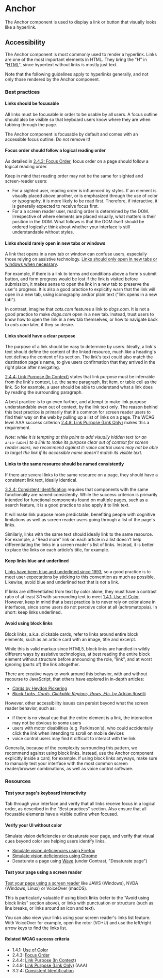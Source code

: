 
<Meta of={Stories} />

# Anchor

The Anchor component is used to display a link or button that visually looks like a hyperlink.

<Canvas withToolbar={true} of={Stories.Base} />
<Controls />

## Accessibility

The Anchor component is most commonly used to render a hyperlink. Links are one of the most important elements in HTML. They bring the "H" in "<abbr title="HyperText Markup Language">HTML</abbr>", since hypertext without links is mostly just text.

Note that the following guidelines apply to hyperlinks generally, and not only those rendered by the Anchor component.

### Best practices

#### Links should be focusable

All links must be focusable in order to be usable by all users. A focus outline should also be visible so that keyboard users know where they are when tabbing through the page.

The Anchor component is focusable by default and comes with an accessible focus outline. Do not remove it!

#### Focus order should follow a logical reading order

As detailed in [2.4.3: Focus Order](https://www.w3.org/WAI/WCAG21/Understanding/focus-order), focus order on a page should follow a logical reading order.

Keep in mind that reading order may not be the same for sighted and screen-reader users:

- For a sighted user, reading order is influenced by styles. If an element is visually placed above another, or is emphasized through the use of color or typography, it is more likely to be read first. Therefore, if interactive, it is generally expected to receive focus first.
- For a a screen reader user, reading order is determined by the DOM. Irrespective of where elements are placed visually, what matters is their position in the DOM. What follows is that the DOM itself should be ordered logically: think about whether your interface is still understandable without styles.

#### Links should rarely open in new tabs or windows

A link that opens in a new tab or window can confuse users, especially those relying on assistive technology. [Links should only open in new tabs or windows when necessary](https://www.w3.org/WAI/WCAG21/Techniques/general/G200).

For example, if there is a link to terms and conditions above a form's submit button, and form progress would be lost if the link is visited before submission, it makes sense to open the link in a new tab to preserve the user's progress. It is also a good practice to explicitly warn that the link will open in a new tab, using iconography and/or plain text ("link opens in a new tab").

In contrast, imagine that _cats.com_ features a link to _dogs.com_. It is not a good practice to make _dogs.com_ open in a new tab. Instead, trust users to know how to open the link in a new tab themselves, or how to navigate back to _cats.com_ later, if they so desire.

#### Links should have a clear purpose

The purpose of a link should be easy to determine by users. Ideally, a link's text should define the content of the linked resource, much like a heading's text defines the content of its section. The link's text could also match the destination page's name, to give users confirmation that they arrived in the right place after navigating.

[2.4.4: Link Purpose (In Context)](https://www.w3.org/WAI/WCAG21/Understanding/link-purpose-in-context.html) states that link purpose must be inferrable from the link's context, i.e. the same paragraph, list item, or table cell as the link. So for example, a user should be able to understand what a link does by reading the surrounding paragraph.

A best practice is to go even further, and attempt to make link purpose understandable even out of context, by the link text only. The reason behind this best practice is primarily that it's common for screen reader users to find their way on the web by pulling up a list of links on a page. The WCAG level AAA success criterion [2.4.9: Link Purpose (Link Only)](https://www.w3.org/WAI/WCAG21/Understanding/link-purpose-link-only) makes this a requirement.

_Note: while it is tempting at this point to add visually hidden text (or an `aria-label`) to a link to make its purpose clear out of context for screen reader users, we recommend against it: voice control users may not be able to target the link if its accessible name doesn't match its visible text._

#### Links to the same resource should be named consistently

If there are several links to the same resource on a page, they should have a consistent link text, ideally identical.

[3.2.4: Consistent Identification](https://www.w3.org/WAI/WCAG21/Understanding/consistent-identification) requires that components with the same functionality are named consistently. While the success criterion is primarily intended for functional components found on multiple pages, such as a search feature, it is a good practice to also apply it to link text.

It will make link purpose more predictable, benefiting people with cognitive limitations as well as screen reader users going through a list of the page's links.

Similarly, links with the same text should ideally link to the same resource. For example, a "Read more" link on each article in a list doesn't help differentiating the links in a screen reader's list of links. Instead, it is better to place the links on each article's title, for example.

#### Keep links blue and underlined

[Links have been blue and underlined since 1993](https://blog.mozilla.org/en/internet-culture/deep-dives/why-are-hyperlinks-blue/), so a good practice is to meet user expectations by sticking to this convention as much as possible. Likewise, avoid blue and underlined text that is _not_ a link.

If links are differentiated from text by color alone, they must have a contrast ratio of at least 3:1 with surrounding text to meet [1.4.1: Use of Color](https://www.w3.org/WAI/WCAG21/Understanding/use-of-color). However, keep in mind that a best practice is to never rely on color alone in interfaces, since some users do not perceive color at all (achromatopsia). In short: keep links underlined.

#### Avoid using block links

Block links, a.k.a. clickable cards, refer to links around entire block elements, such as an article card with an image, title and excerpt.

While this is valid markup since HTML5, block links are handled in wildly different ways by assistive technologies, at best reading the entire block element without structure before announcing the role, "link", and at worst ignoring (parts of) the link altogether.

There are creative ways to work around this behavior, with and without recourse to JavaScript, that others have explored in in-depth articles:

- [_Cards_ by Heydon Pickering](https://inclusive-components.design/cards/)
- [_Block Links, Cards, Clickable Regions, Rows, Etc._ by Adrian Roselli](https://adrianroselli.com/2020/02/block-links-cards-clickable-regions-etc.html)

However, other accessibility issues can persist beyond what the screen reader behavior, such as:

- if there is no visual cue that the entire element is a link, the interaction may not be obvious to some users
- users with motor disabilities (e.g. Parkinson's), who could accidentally click the link when intending to scroll on mobile devices
- voice control users may find it difficult to interact with the link

Generally, because of the complexity surrounding this pattern, we recommend against using block links. Instead, use the Anchor component explicitly inside a card, for example. If using block links anyways, make sure to manually test your interface with the most common screen reader/browser combinations, as well as voice control software.

### Resources

#### Test your page's keyboard interactivity

Tab through your interface and verify that all links receive focus in a logical order, as described in the "Best practices" section. Also ensure that all focusable elements have a visible outline when focused.

#### Verify your UI without color

Simulate vision deficiencies or desaturate your page, and verify that visual cues beyond color are helping users identify links.

- [Simulate vision deficiencies using Firefox](https://developer.mozilla.org/en-US/docs/Tools/Accessibility_inspector/Simulation)
- [Simulate vision deficiencies using Chrome](https://developer.chrome.com/blog/new-in-devtools-83/#vision-deficiencies)
- Desaturate a page using [Wave](https://wave.webaim.org/) (under Contrast, "Desaturate page")

#### Test your page using a screen reader

[Test your page using a screen reader](https://webaim.org/articles/screenreader_testing/) like JAWS (Windows), NVDA (Windows, Linux) or VoiceOver (macOS).

This is particularly valuable if using block links (refer to the "Avoid using block links" section above), or links with punctuation or structure (such as line breaks, or links around an icon and text).

You can also view your links using your screen reader's links list feature. With VoiceOver for example, open the rotor (VO+U) and use the left/right arrow keys to find the links list.

#### Related WCAG success criteria

- 1.4.1: [Use of Color](https://www.w3.org/WAI/WCAG21/Understanding/use-of-color)
- 2.4.3: [Focus Order](https://www.w3.org/WAI/WCAG21/Understanding/focus-order)
- 2.4.4: [Link Purpose (In Context)](https://www.w3.org/WAI/WCAG21/Understanding/link-purpose-in-context.html)
- 2.4.9: [Link Purpose (Link Only)](https://www.w3.org/WAI/WCAG21/Understanding/link-purpose-link-only) (AAA)
- 3.2.4: [Consistent Identification](https://www.w3.org/WAI/WCAG21/Understanding/consistent-identification)
